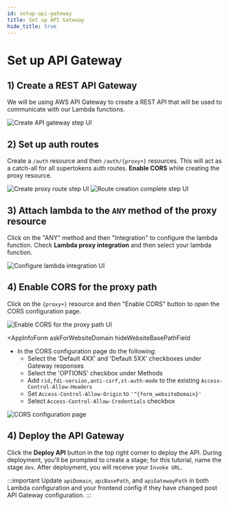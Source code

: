 ```yaml
---
id: setup-api-gateway
title: Set up API Gateway
hide_title: true
---
```


<!-- COPY SECTION -->
<!-- ./thirdpartyemailpassword/serverless/with-aws-lambda/setup-api-gateway.mdx -->
<!-- 1 -->


# Set up API Gateway

## 1) Create a REST API Gateway

We will be using AWS API Gateway to create a REST API that will be used to communicate with our Lambda functions. 

<img src="/img/integration-lambda/create-api-gateway.png" alt="Create API gateway step UI"/>

## 2) Set up auth routes

Create a `/auth` resource and then `/auth/{proxy+}` resources. This will act as a catch-all for all supertokens auth routes. **Enable CORS** while creating the proxy resource. 

<img src="/img/integration-lambda/create-proxy-route.png" alt="Create proxy route step UI"/>

<img src="/img/integration-lambda/route-creation-complete.png" alt="Route creation complete step UI"/>

## 3) Attach lambda to the `ANY` method of the proxy resource

Click on the "ANY" method and then "Integration" to configure the lambda function. Check **Lambda proxy integration** and then select your lambda function.

<img src="/img/integration-lambda/configure-lambda-integration.png" alt="Configure lambda integration UI"/>

## 4) Enable CORS for the proxy path

Click on the `{proxy+}` resource and then "Enable CORS" button to open the CORS configuration page. 

<img src="/img/integration-lambda/click-enable-cors.png" alt="Enable CORS for the proxy path UI" />

<AppInfoForm
    askForWebsiteDomain
    hideWebsiteBasePathField
>

- In the CORS configuration page do the following:
    - Select the 'Default 4XX' and 'Default 5XX' checkboxes under Gateway responses
    - Select the 'OPTIONS' checkbox under Methods
    - Add `rid,fdi-version,anti-csrf,st-auth-mode` to the existing `Access-Control-Allow-Headers`
    - Set `Access-Control-Allow-Origin` to `'^{form_websiteDomain}'`
    - Select `Access-Control-Allow-Credentials` checkbox

<img src="/img/integration-lambda/configure-cors.png" alt="CORS configuration page"/>

</AppInfoForm>

## 4) Deploy the API Gateway

Click the **Deploy API** button in the top right corner to deploy the API. During deployment, you'll be prompted to create a stage; for this tutorial, name the stage `dev`. After deployment, you will receive your `Invoke URL`.

:::important
Update `apiDomain`, `apiBasePath`, and `apiGatewayPath` in both Lambda configuration and your frontend config if they have changed post API Gateway configuration.
:::

<!-- END COPY SECTION -->
